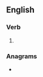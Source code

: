 ==English==

===Verb===
{{head|en|verb form}}

# {{present participle of|en|jupe|nocat=1}}

===Anagrams===
* {{anagrams|en|a=gijnpu|Pingju}}